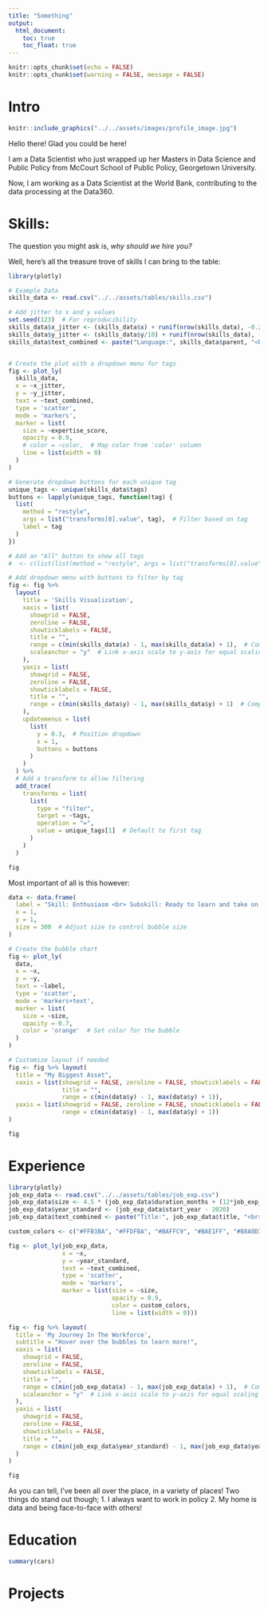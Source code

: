 ```yaml
---
title: "Something"
output: 
  html_document:
    toc: true
    toc_float: true
---
```


```r
knitr::opts_chunk$set(echo = FALSE)
knitr::opts_chunk$set(warning = FALSE, message = FALSE) 
```


# Intro 


```r
knitr::include_graphics("../../assets/images/profile_image.jpg")
```

Hello there! Glad you could be here! 

I am a Data Scientist who just wrapped up her Masters in Data Science and Public Policy from McCourt School of Public Policy, Georgetown University.\n

Now, I am working as a Data Scientist at the World Bank, contributing to the data processing at the Data360. \n


# Skills: 

The question you might ask is, _why should we hire you?_

Well, here's all the treasure trove of skills I can bring to the table: 


``` r

library(plotly)

# Example Data
skills_data <- read.csv("../../assets/tables/skills.csv")

# Add jitter to x and y values
set.seed(123)  # For reproducibility
skills_data$x_jitter <- (skills_data$x) + runif(nrow(skills_data), -0.2, 0.2)  # Adjust range as needed
skills_data$y_jitter <- (skills_data$y/10) + runif(nrow(skills_data), -0.2, 0.2)  # Adjust range as needed
skills_data$text_combined <- paste("Language:", skills_data$parent, "<br>", "Subskill:", skills_data$subskills)


# Create the plot with a dropdown menu for tags
fig <- plot_ly(
  skills_data, 
  x = ~x_jitter, 
  y = ~y_jitter, 
  text = ~text_combined, 
  type = 'scatter', 
  mode = 'markers',
  marker = list(
    size = ~expertise_score, 
    opacity = 0.9,
    # color = ~color,  # Map color from 'color' column
    line = list(width = 0)
  )
)

# Generate dropdown buttons for each unique tag
unique_tags <- unique(skills_data$tags)
buttons <- lapply(unique_tags, function(tag) {
  list(
    method = "restyle",
    args = list("transforms[0].value", tag),  # Filter based on tag
    label = tag
  )
})

# Add an "All" button to show all tags
#  <- c(list(list(method = "restyle", args = list("transforms[0].value", NULL), label = "All")), buttons)

# Add dropdown menu with buttons to filter by tag
fig <- fig %>%
  layout(
    title = 'Skills Visualization',
    xaxis = list(
      showgrid = FALSE,
      zeroline = FALSE,
      showticklabels = FALSE,
      title = "",
      range = c(min(skills_data$x) - 1, max(skills_data$x) + 1),  # Compress x-axis range
      scaleanchor = "y"  # Link x-axis scale to y-axis for equal scaling
    ),
    yaxis = list(
      showgrid = FALSE,
      zeroline = FALSE,
      showticklabels = FALSE,
      title = "",
      range = c(min(skills_data$y) - 1, max(skills_data$y) + 1)  # Compress y-axis range
    ),
    updatemenus = list(
      list(
        y = 0.3,  # Position dropdown
        x = 1,
        buttons = buttons
      )
    )
  ) %>%
  # Add a transform to allow filtering
  add_trace(
    transforms = list(
      list(
        type = "filter",
        target = ~tags,
        operation = "=",
        value = unique_tags[1]  # Default to first tag
      )
    )
  )

fig
```


Most important of all is this however: 

```r

data <- data.frame(
  label = "Skill: Enthusiasm <br> Subskill: Ready to learn and take on new challenges",
  x = 1,
  y = 1,
  size = 300  # Adjust size to control bubble size
)

# Create the bubble chart
fig <- plot_ly(
  data,
  x = ~x,
  y = ~y,
  text = ~label,
  type = 'scatter',
  mode = 'markers+text',
  marker = list(
    size = ~size,
    opacity = 0.7,
    color = 'orange'  # Set color for the bubble
  )
)

# Customize layout if needed
fig <- fig %>% layout(
  title = "My Biggest Asset",
  xaxis = list(showgrid = FALSE, zeroline = FALSE, showticklabels = FALSE, 
               title = "",
               range = c(min(data$y) - 1, max(data$y) + 1)),
  yaxis = list(showgrid = FALSE, zeroline = FALSE, showticklabels = FALSE, title = "",
               range = c(min(data$y) - 1, max(data$y) + 1))
)

fig

```

# Experience

```r
library(plotly)
job_exp_data <- read.csv("../../assets/tables/job_exp.csv")
job_exp_data$size <- 4.5 * (job_exp_data$duration_months + (12*job_exp_data$duration_years))
job_exp_data$year_standard <- (job_exp_data$start_year - 2020)
job_exp_data$text_combined <- paste("Title:", job_exp_data$title, "<br>", "Skills:", job_exp_data$skills)

custom_colors <- c("#FFB3BA", "#FFDFBA", "#BAFFC9", "#BAE1FF", "#B8A0D3", "#F6A8A1") 

fig <- plot_ly(job_exp_data, 
               x = ~x, 
               y = ~year_standard, 
               text = ~text_combined, 
               type = 'scatter', 
               mode = 'markers',
               marker = list(size = ~size, 
                             opacity = 0.9,
                             color = custom_colors,
                             line = list(width = 0)))

fig <- fig %>% layout(
  title = 'My Journey In The Workforce',
  subtitle = "Hover over the bubbles to learn more!",
  xaxis = list(
    showgrid = FALSE,
    zeroline = FALSE,
    showticklabels = FALSE,
    title = "",
    range = c(min(job_exp_data$x) - 1, max(job_exp_data$x) + 1),  # Compress x-axis range
    scaleanchor = "y"  # Link x-axis scale to y-axis for equal scaling
  ),
  yaxis = list(
    showgrid = FALSE,
    zeroline = FALSE,
    showticklabels = FALSE,
    title = "",
    range = c(min(job_exp_data$year_standard) - 1, max(job_exp_data$year_standard) + 1)  # Compress y-axis range
  )
)

fig

```

As you can tell, I've been all over the place, in a variety of places! 
Two things do stand out though;
1. I always want to work in policy 
2. My home is data and being face-to-face with others! 

# Education


```r
summary(cars)
```


# Projects 